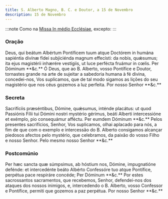 ```yaml
---
title: S. Alberto Magno, B. C. e Doutor, a 15 de Novembro
description: 15 de Novembro
---
```


:::note
Como na [Missa In médio Ecclésiae](/missal/comum/13doutores), excepto:
:::

### Oração

<div class="side-by-side not-content">
  <span>
    Deus, qui beátum Albértum Pontíficem tuum atque Doctórem in humána sapiéntia
    divínæ fídei subjiciénda magnum effecísti: da nobis, quǽsumus; ita ejus
    magistérii inhærére vestígiis, ut luce perfécta fruámur in cœlis. Per
    Dóminum **&c.**
  </span>
  <span>
    Ó Deus, que ao B. Alberto, vosso Pontífice e Doutor, tornastes grande na
    arte de sujeitar a sabedoria humana à fé divina, concedei-nos, Vos
    suplicamos, que de tal modo sigamos as lições do seu magistério que nos céus
    gozemos a luz perfeita. Por nosso Senhor **&c.**
  </span>
</div>

### Secreta

<div class="side-by-side not-content">
  <span>
    Sacrifíciis præséntibus, Dómine, quǽsumus, inténde placátus: ut quod
    Passiónis Fílii tui Dómini nostri mystério gérimus, beáti Alberti
    intercessióne et exémplo, pio consequámur afféctu. Per eumdem Dóminum
    **&c.**
  </span>
  <span>
    Pelos presentes sacrifícios, Senhor, Vos suplicamos, olhai aplacado para
    nós, a fim de que com o exemplo e intercessão do B. Alberto consigamos
    alcançar piedosos afectos pelo mystério, que celebramos, da paixão do vosso
    Filho e nosso Senhor. Pelo mesmo nosso Senhor **&c.**
  </span>
</div>

### Postcomúnio

<div class="side-by-side not-content">
  <span>
    Per hæc sancta quæ súmpsimus, ab hóstium nos, Dómine, impugnatióne defénde:
    et intercedénte beáto Albérto Confessóre tuo atque Pontífice, perpétua pace
    respiráre concéde; Per Dóminum **&c.**
  </span>
  <span>
    Por estes sacrossantos sacramentos, que recebemos, Senhor, defendei-nos dos
    ataques dos nossos inimigos, e, intercedendo o B. Alberto, vosso Confessor e
    Pontífice, permiti que gozemos a paz perpétua. Por nosso Senhor **&c.**
  </span>
</div>
